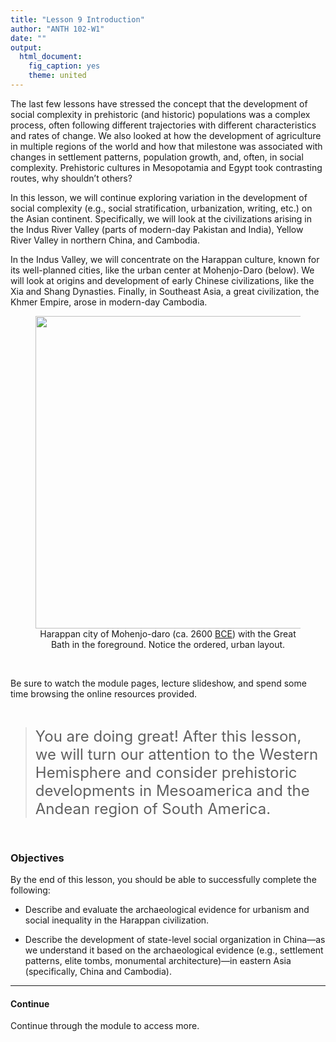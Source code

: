 ```yaml
---
title: "Lesson 9 Introduction"
author: "ANTH 102-W1"
date: ""
output:
  html_document:
    fig_caption: yes
    theme: united
---
```


The last few lessons have stressed the concept that the development of social complexity in prehistoric (and historic) populations was a complex process, often following different trajectories with different characteristics and rates of change. We also looked at how the development of agriculture in multiple regions of the world and how that milestone was associated with changes in settlement patterns, population growth, and, often, in social complexity.  Prehistoric cultures in Mesopotamia and Egypt took contrasting routes, why shouldn't others? 
 
In this lesson, we will continue exploring variation in the development of social complexity (e.g., social stratification, urbanization, writing, etc.) on the Asian continent. Specifically, we will look at the civilizations arising in the Indus River Valley (parts of modern-day Pakistan and India), Yellow River Valley in northern China, and Cambodia.
 
In the Indus Valley, we will concentrate on the Harappan culture, known for its well-planned cities, like the urban center at Mohenjo-Daro (below). We will look at origins and development of early Chinese civilizations, like the Xia and Shang Dynasties. Finally, in Southeast Asia, a great civilization, the Khmer Empire, arose in modern-day Cambodia. 
 
<CENTER>
<figure>
  <img src="http://upload.wikimedia.org/wikipedia/commons/2/2b/Mohenjo-daro.jpg" width="500">
  <figcaption>Harappan city of Mohenjo-daro (ca. 2600 <a href="http://en.wikipedia.org/wiki/Common_Era" target="_blank">BCE</a>) with the Great Bath in the foreground. Notice the ordered, urban layout.
  </figcaption>
</figure>
</CENTER>
 
<br>

Be sure to watch the module pages, lecture slideshow, and spend some time browsing the online resources provided.

<br>

> <font size="5">You are doing great! After this lesson, we will turn our attention to the Western Hemisphere and consider prehistoric developments in Mesoamerica and the Andean region of South America.</font>

<br>

### Objectives

By the end of this lesson, you should be able to successfully complete the following:
 
- Describe and evaluate the archaeological evidence for urbanism and social inequality in the Harappan civilization.

- Describe the development of state-level social organization in China---as we understand it based on the archaeological evidence (e.g., settlement patterns, elite tombs, monumental architecture)---in eastern Asia (specifically, China and Cambodia).


-----
#### Continue
Continue through the module to access more.